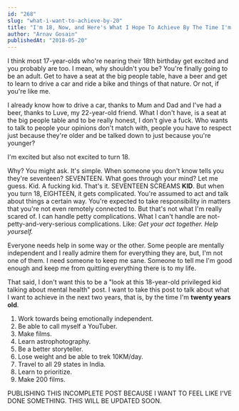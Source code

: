 ```yaml
---
id: "268"
slug: "what-i-want-to-achieve-by-20"
title: "I'm 18, Now, and Here's What I Hope To Achieve By The Time I'm 20"
author: "Arnav Gosain"
publishedAt: "2018-05-20"
---
```


I think most 17-year-olds who're nearing their 18th birthday get excited and you probably are too. I mean, why shouldn't you be? You're finally going to be an adult. Get to have a seat at the big people table, have a beer and get to learn to drive a car and ride a bike and things of that nature. Or not, if you're like me.

I already know how to drive a car, thanks to Mum and Dad and I've had a beer, thanks to Luve, my 22-year-old friend. What I don't have, is a seat at the big people table and to be really honest, I don't give a fuck. Who wants to talk to people your opinions don't match with, people you have to respect just because they're older and be talked down to just because you're younger?

I'm excited but also not excited to turn 18.

Why? You might ask. It's simple. When someone you don't know tells you they're seventeen? SEVENTEEN. What goes through your mind? Let me guess. Kid. A fucking kid. That's it. SEVENTEEN SCREAMS **KID**. But when you turn 18, EIGHTEEN, it gets complicated. You're assumed to act and talk about things a certain way. You're expected to take responsibility in matters that you're not even remotely connected to. But that's not what I'm really scared of. I can handle petty complications. What I can't handle are not-petty-and-very-serious complications. Like: _Get your act together. Help yourself._

Everyone needs help in some way or the other. Some people are mentally independent and I really admire them for everything they are, but, I'm not one of them. I need someone to keep me sane. Someone to tell me I'm good enough and keep me from quitting everything there is to my life.

That said, I don't want this to be a "look at this 18-year-old privileged kid talking about mental health" post. I want to take this post to talk about what I want to achieve in the next two years, that is, by the time I'm **twenty years old**.

1. Work towards being emotionally independent.
2. Be able to call myself a YouTuber.
3. Make films.
4. Learn astrophotography.
5. Be a better storyteller.
6. Lose weight and be able to trek 10KM/day.
7. Travel to all 29 states in India.
8. Learn to prioritize.
9. Make 200 films.

PUBLISHING THIS INCOMPLETE POST BECAUSE I WANT TO FEEL LIKE I'VE DONE SOMETHING. THIS WILL BE UPDATED SOON.
